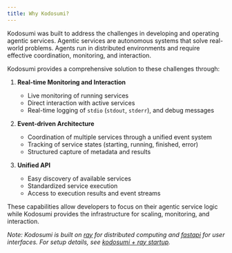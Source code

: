 ```yaml
---
title: Why Kodosumi?
---
```


Kodosumi was built to address the challenges in developing and operating agentic services. Agentic services are autonomous systems that solve real-world problems. Agents run in distributed environments and require effective coordination, monitoring, and interaction.

Kodosumi provides a comprehensive solution to these challenges through:

1. **Real-time Monitoring and Interaction**

   - Live monitoring of running services
   - Direct interaction with active services
   - Real-time logging of `stdio` (`stdout`, `stderr`), and debug messages

2. **Event-driven Architecture**

   - Coordination of multiple services through a unified event system
   - Tracking of service states (starting, running, finished, error)
   - Structured capture of metadata and results

3. **Unified API**
   - Easy discovery of available services
   - Standardized service execution
   - Access to execution results and event streams

These capabilities allow developers to focus on their agentic service logic while Kodosumi provides the infrastructure for scaling, monitoring, and interaction.

_Note: Kodosumi is built on [ray](https://ray.io) for distributed computing and [fastapi](https://fastapi.tiangolo.com/) for user interfaces. For setup details, see [kodosumi + ray startup](../README.md)._
